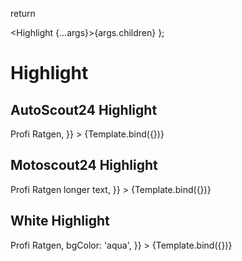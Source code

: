 


<Meta title="Components/Utils/Highlight" component={Highlight} />


return <Box padding="md" backgroundColor={args.bgColor}>

  <Highlight {...args}>{args.children}</Highlight>
  </Box>
};

# Highlight

## AutoScout24 Highlight

<Canvas>
  <Story
    name="AS24 Highlight"
    args={{
      variant: 'as24',
      children: <Text>Profi Ratgen</Text>,
    }}
  >
    {Template.bind({})}
  </Story>
</Canvas>

## Motoscout24 Highlight

<Canvas>
  <Story
    name="MS24 Highlight"
    args={{
      variant: 'ms24',
      children: <Text>Profi Ratgen longer text</Text>,
    }}
  >
    {Template.bind({})}
  </Story>
</Canvas>

## White Highlight

<Canvas>
  <Story
    name="White Highlight"
    args={{
      variant: 'white',
      children: <Text>Profi Ratgen</Text>,
      bgColor: 'aqua',
    }}
  >
    {Template.bind({})}
  </Story>
</Canvas>
